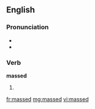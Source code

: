 ==English==
===Pronunciation===
* {{IPA|/mæst/}}
* {{homophones|mast}}
===Verb===
'''massed'''

# {{past of|mass}}

[[fr:massed]]
[[mg:massed]]
[[vi:massed]]